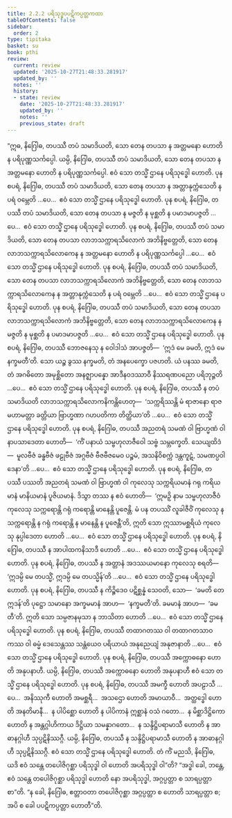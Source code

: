 ```yaml
---
title: 2.2.2 ပရိသုဒ္ဓပပဋိကပ္ပတ္တကထာ
tableOfContents: false
sidebar:
  order: 2
type: tipitaka
basket: su
book: pthi
review:
  current: review
  updated: '2025-10-27T21:48:33.281917'
  updated_by: ''
  notes: ''
  history:
  - state: review
    date: '2025-10-27T21:48:33.281917'
    updated_by: ''
    notes: ''
    previous_state: draft
---
```



<ReviewStatus review={frontmatter.review} showDetails={true} />

<HypothesisAnnotation frontmatter={frontmatter} />

<DynamicBreadcrumb />

<Division number="64" book="pthi" e="ch" v="8" p="37">

<Paragraph number="138" book="pthi">
“ဣဓ, နိဂြေါဓ, တပဿီ တပံ သမာဒိယတိ, သော တေန တပသာ န အတ္တမနော ဟောတိ န ပရိပုဏ္ဏသင်္ကပ္ပေါ. ယမ္ပိ, နိဂြေါဓ, တပဿီ တပံ သမာဒိယတိ, သော တေန တပသာ န အတ္တမနော ဟောတိ န ပရိပုဏ္ဏသင်္ကပ္ပေါ. ဧဝံ သော တသ္မိံ ဌာနေ ပရိသုဒ္ဓေါ ဟောတိ.
</Paragraph>

<Paragraph number="139" book="pthi">
ပုန စပရံ, နိဂြေါဓ, တပဿီ တပံ သမာဒိယတိ, သော တေန တပသာ န အတ္တာနုက္ကံသေတိ န ပရံ ဝမ္ဘေတိ …ပေ…  ဧဝံ သော တသ္မိံ ဌာနေ ပရိသုဒ္ဓေါ ဟောတိ.
</Paragraph>

<Paragraph number="140" book="pthi">
ပုန စပရံ, နိဂြေါဓ, တပဿီ တပံ သမာဒိယတိ, သော တေန တပသာ န မဇ္ဇတိ န မုစ္ဆတိ န ပမာဒမာပဇ္ဇတိ …ပေ…  ဧဝံ သော တသ္မိံ ဌာနေ ပရိသုဒ္ဓေါ ဟောတိ.
</Paragraph>

</Division>
<Division number="65" book="pthi" e="ch" v="8" p="38">

<Paragraph number="141" book="pthi">
ပုန စပရံ, နိဂြေါဓ, တပဿီ တပံ သမာဒိယတိ, သော တေန တပသာ လာဘသက္ကာရသိလောကံ အဘိနိဗ္ဗတ္တေတိ, သော တေန လာဘသက္ကာရသိလောကေန န အတ္တမနော ဟောတိ န ပရိပုဏ္ဏသင်္ကပ္ပေါ …ပေ…  ဧဝံ သော တသ္မိံ ဌာနေ ပရိသုဒ္ဓေါ ဟောတိ.
</Paragraph>

<Paragraph number="142" book="pthi">
ပုန စပရံ, နိဂြေါဓ, တပဿီ တပံ သမာဒိယတိ, သော တေန တပသာ လာဘသက္ကာရသိလောကံ အဘိနိဗ္ဗတ္တေတိ, သော တေန လာဘသက္ကာရသိလောကေန န အတ္တာနုက္ကံသေတိ န ပရံ ဝမ္ဘေတိ …ပေ…  ဧဝံ သော တသ္မိံ ဌာနေ ပရိသုဒ္ဓေါ ဟောတိ.
</Paragraph>

<Paragraph number="143" book="pthi">
ပုန စပရံ, နိဂြေါဓ, တပဿီ တပံ သမာဒိယတိ, သော တေန တပသာ လာဘသက္ကာရသိလောကံ အဘိနိဗ္ဗတ္တေတိ, သော တေန လာဘသက္ကာရသိလောကေန န မဇ္ဇတိ န မုစ္ဆတိ န ပမာဒမာပဇ္ဇတိ …ပေ…  ဧဝံ သော တသ္မိံ ဌာနေ ပရိသုဒ္ဓေါ ဟောတိ.
</Paragraph>

</Division>
<Division number="66" book="pthi" e="ch" v="8" p="38">

<Paragraph number="144" book="pthi">
ပုန စပရံ, နိဂြေါဓ, တပဿီ ဘောဇနေသု န ဝေါဒါသံ အာပဇ္ဇတိ—  ‘ဣဒံ မေ ခမတိ, ဣဒံ မေ နက္ခမတီ’တိ. သော ယဉ္စ ခွဿ နက္ခမတိ, တံ အနပေက္ခော ပဇဟတိ. ယံ ပနဿ ခမတိ, တံ အဂဓိတော အမုစ္ဆိတော အနဇ္ဈာပန္နော အာဒီနဝဒဿာဝီ နိဿရဏပညော ပရိဘုဉ္ဇတိ …ပေ…  ဧဝံ သော တသ္မိံ ဌာနေ ပရိသုဒ္ဓေါ ဟောတိ.
</Paragraph>

<Paragraph number="145" book="pthi">
ပုန စပရံ, နိဂြေါဓ, တပဿီ န တပံ သမာဒိယတိ လာဘသက္ကာရသိလောကနိကန္တိဟေတု—  ‘သက္ကရိဿန္တိ မံ ရာဇာနော ရာဇမဟာမတ္တာ ခတ္တိယာ ဗြာဟ္မဏာ ဂဟပတိကာ တိတ္ထိယာ’တိ …ပေ…  ဧဝံ သော တသ္မိံ ဌာနေ ပရိသုဒ္ဓေါ ဟောတိ.
</Paragraph>

</Division>
<Division number="67" book="pthi" e="ch" v="8" p="38">

<Paragraph number="146" book="pthi">
ပုန စပရံ, နိဂြေါဓ, တပဿီ အညတရံ သမဏံ ဝါ ဗြာဟ္မဏံ ဝါ နာပသာဒေတာ ဟောတိ—  ‘ကိံ ပနာယံ သမ္ဗဟုလာဇီဝေါ သဗ္ဗံ သမ္ဘက္ခေတိ. သေယျထိဒံ—  မူလဗီဇံ ခန္ဓဗီဇံ ဖဠုဗီဇံ အဂ္ဂဗီဇံ ဗီဇဗီဇမေဝ ပဉ္စမံ, အသနိဝိစက္ကံ ဒန္တကူဋံ, သမဏပ္ပဝါဒေနာ’တိ …ပေ…  ဧဝံ သော တသ္မိံ ဌာနေ ပရိသုဒ္ဓေါ ဟောတိ.
</Paragraph>

<Paragraph number="147" book="pthi">
ပုန စပရံ, နိဂြေါဓ, တပဿီ ပဿတိ အညတရံ သမဏံ ဝါ ဗြာဟ္မဏံ ဝါ ကုလေသု သက္ကရိယမာနံ ဂရု ကရိယမာနံ မာနိယမာနံ ပူဇိယမာနံ. ဒိသွာ တဿ န ဧဝံ ဟောတိ—  ‘ဣမဉှိ နာမ သမ္ဗဟုလာဇီဝံ ကုလေသု သက္ကရောန္တိ ဂရုံ ကရောန္တိ မာနေန္တိ ပူဇေန္တိ. မံ ပန တပဿိံ လူခါဇီဝိံ ကုလေသု န သက္ကရောန္တိ န ဂရုံ ကရောန္တိ န မာနေန္တိ န ပူဇေန္တီ’တိ, ဣတိ သော ဣဿာမစ္ဆရိယံ ကုလေသု နုပ္ပါဒေတာ ဟောတိ …ပေ…  ဧဝံ သော တသ္မိံ ဌာနေ ပရိသုဒ္ဓေါ ဟောတိ.
</Paragraph>

</Division>
<Division number="68" book="pthi" e="ch" v="8" p="39">

<Paragraph number="148" book="pthi">
ပုန စပရံ, နိဂြေါဓ, တပဿီ န အာပါထကနိသာဒီ ဟောတိ …ပေ…  ဧဝံ သော တသ္မိံ ဌာနေ ပရိသုဒ္ဓေါ ဟောတိ.
</Paragraph>

<Paragraph number="149" book="pthi">
ပုန စပရံ, နိဂြေါဓ, တပဿီ န အတ္တာနံ အဒဿယမာနော ကုလေသု စရတိ—  ‘ဣဒမ္ပိ မေ တပသ္မိံ, ဣဒမ္ပိ မေ တပသ္မိန်’တိ …ပေ…  ဧဝံ သော တသ္မိံ ဌာနေ ပရိသုဒ္ဓေါ ဟောတိ.
</Paragraph>

<Paragraph number="150" book="pthi">
ပုန စပရံ, နိဂြေါဓ, တပဿီ န ကိဉ္စိဒေဝ ပဋိစ္ဆန္နံ သေဝတိ, သော—  ‘ခမတိ တေ ဣဒန်’တိ ပုဋ္ဌော သမာနော အက္ခမမာနံ အာဟ—  ‘နက္ခမတီ’တိ. ခမမာနံ အာဟ—  ‘ခမတီ’တိ. ဣတိ သော သမ္ပဇာနမုသာ န ဘာသိတာ ဟောတိ …ပေ…  ဧဝံ သော တသ္မိံ ဌာနေ ပရိသုဒ္ဓေါ ဟောတိ.
</Paragraph>

<Paragraph number="151" book="pthi">
ပုန စပရံ, နိဂြေါဓ, တပဿီ တထာဂတဿ ဝါ တထာဂတသာဝကဿ ဝါ ဓမ္မံ ဒေသေန္တဿ သန္တံယေဝ ပရိယာယံ အနုညေယျံ အနုဇာနာတိ …ပေ…  ဧဝံ သော တသ္မိံ ဌာနေ ပရိသုဒ္ဓေါ ဟောတိ.
</Paragraph>

</Division>
<Division number="69" book="pthi" e="ch" v="8" p="39">

<Paragraph number="152" book="pthi">
ပုန စပရံ, နိဂြေါဓ, တပဿီ အက္ကောဓနော ဟောတိ အနုပနာဟီ. ယမ္ပိ, နိဂြေါဓ, တပဿီ အက္ကောဓနော ဟောတိ အနုပနာဟီ ဧဝံ သော တသ္မိံ ဌာနေ ပရိသုဒ္ဓေါ ဟောတိ.
</Paragraph>

<Paragraph number="153" book="pthi">
ပုန စပရံ, နိဂြေါဓ, တပဿီ အမက္ခီ ဟောတိ အပဠာသီ …ပေ…  အနိဿုကီ ဟောတိ အမစ္ဆရီ…  အသဌော ဟောတိ အမာယာဝီ…  အတ္ထဒ္ဓေါ ဟောတိ အနတိမာနီ…  န ပါပိစ္ဆော ဟောတိ န ပါပိကာနံ ဣစ္ဆာနံ ဝသံ ဂတော…  န မိစ္ဆာဒိဋ္ဌိကော ဟောတိ န အန္တဂ္ဂါဟိကာယ ဒိဋ္ဌိယာ သမန္နာဂတော…  န သန္ဒိဋ္ဌိပရာမာသီ ဟောတိ န အာဓာနဂ္ဂါဟီ သုပ္ပဋိနိဿဂ္ဂီ. ယမ္ပိ, နိဂြေါဓ, တပဿီ န သန္ဒိဋ္ဌိပရာမာသီ ဟောတိ န အာဓာနဂ္ဂါဟီ သုပ္ပဋိနိဿဂ္ဂီ. ဧဝံ သော တသ္မိံ ဌာနေ ပရိသုဒ္ဓေါ ဟောတိ.
</Paragraph>

<Paragraph number="154" book="pthi">
တံ ကိံ မညသိ, နိဂြေါဓ, ယဒိ ဧဝံ သန္တေ တပေါဇိဂုစ္ဆာ ပရိသုဒ္ဓါ ဝါ ဟောတိ အပရိသုဒ္ဓါ ဝါ”တိ? “အဒ္ဓါ ခေါ, ဘန္တေ, ဧဝံ သန္တေ တပေါဇိဂုစ္ဆာ ပရိသုဒ္ဓါ ဟောတိ နော အပရိသုဒ္ဓါ, အဂ္ဂပ္ပတ္တာ စ သာရပ္ပတ္တာ စာ”တိ. “န ခေါ, နိဂြေါဓ, ဧတ္တာဝတာ တပေါဇိဂုစ္ဆာ အဂ္ဂပ္ပတ္တာ စ ဟောတိ သာရပ္ပတ္တာ စ; အပိ စ ခေါ ပပဋိကပ္ပတ္တာ ဟောတီ”တိ.
</Paragraph>
</Division>